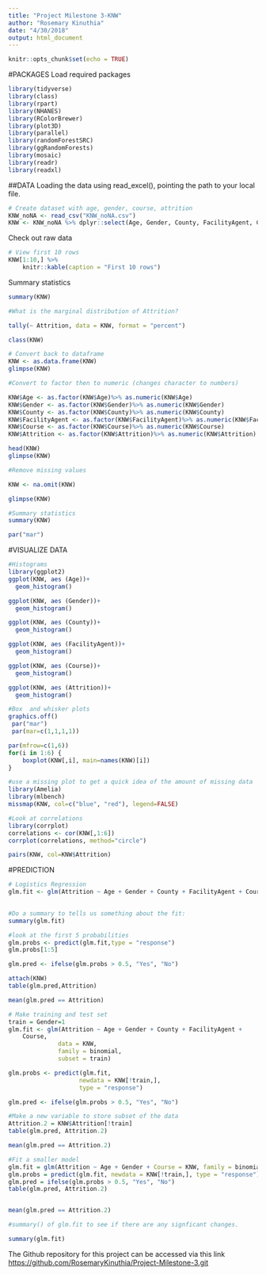 ```yaml
---
title: "Project Milestone 3-KNW"
author: "Rosemary Kinuthia"
date: "4/30/2018"
output: html_document
---
```


```r
knitr::opts_chunk$set(echo = TRUE)
```

#PACKAGES
Load required packages
```r
library(tidyverse)
library(class)
library(rpart)
library(NHANES)
library(RColorBrewer)
library(plot3D)
library(parallel)
library(randomForestSRC)
library(ggRandomForests)
library(mosaic)
library(readr)
library(readxl)

```


##DATA
Loading the data using read_excel(), pointing the path to your local file.
```r

# Create dataset with age, gender, course, attrition
KNW_noNA <- read_csv("KNW_noNA.csv")
KNW <- KNW_noNA %>% dplyr::select(Age, Gender, County, FacilityAgent, Course, Attrition) 

```


Check out raw data
```r

# View first 10 rows
KNW[1:10,] %>%
    knitr::kable(caption = "First 10 rows")

```

Summary statistics
```r

summary(KNW)

```

```r
#What is the marginal distribution of Attrition?

tally(~ Attrition, data = KNW, format = "percent")
```

```r

class(KNW)

```

```r

# Convert back to dataframe
KNW <- as.data.frame(KNW)
glimpse(KNW)
```


```r
#Convert to factor then to numeric (changes character to numbers)

KNW$Age <- as.factor(KNW$Age)%>% as.numeric(KNW$Age)
KNW$Gender <- as.factor(KNW$Gender)%>% as.numeric(KNW$Gender)
KNW$County <- as.factor(KNW$County)%>% as.numeric(KNW$County)
KNW$FacilityAgent <- as.factor(KNW$FacilityAgent)%>% as.numeric(KNW$FacilityAgent)
KNW$Course <- as.factor(KNW$Course)%>% as.numeric(KNW$Course)
KNW$Attrition <- as.factor(KNW$Attrition)%>% as.numeric(KNW$Attrition)

head(KNW)
glimpse(KNW)

```


```r
#Remove missing values

KNW <- na.omit(KNW)

glimpse(KNW)
```


```r
#Summary statistics
summary(KNW)

```

```r
par("mar")
```

#VISUALIZE DATA
```r
#Histograms
library(ggplot2)
ggplot(KNW, aes (Age))+
  geom_histogram()

ggplot(KNW, aes (Gender))+
  geom_histogram()

ggplot(KNW, aes (County))+
  geom_histogram()

ggplot(KNW, aes (FacilityAgent))+
  geom_histogram()

ggplot(KNW, aes (Course))+
  geom_histogram()

ggplot(KNW, aes (Attrition))+
  geom_histogram()
```


```r
#Box  and whisker plots
graphics.off()
 par("mar")
 par(mar=c(1,1,1,1))

par(mfrow=c(1,6))
for(i in 1:6) {
    boxplot(KNW[,i], main=names(KNW)[i])
}
```



```r
#use a missing plot to get a quick idea of the amount of missing data
library(Amelia)
library(mlbench)
missmap(KNW, col=c("blue", "red"), legend=FALSE)
```


```r
#Look at correlations
library(corrplot)
correlations <- cor(KNW[,1:6])
corrplot(correlations, method="circle")
```


```r
pairs(KNW, col=KNW$Attrition)
```

#PREDICTION
```r
# Logistics Regression
glm.fit <- glm(Attrition ~ Age + Gender + County + FacilityAgent + Course, data = KNW)
               
```


```r
#Do a summary to tells us something about the fit:
summary(glm.fit)

```

```r
#look at the first 5 probabilities
glm.probs <- predict(glm.fit,type = "response")
glm.probs[1:5]
```

```r
glm.pred <- ifelse(glm.probs > 0.5, "Yes", "No")
```


```r
attach(KNW)
table(glm.pred,Attrition)

mean(glm.pred == Attrition)
```


```r
# Make training and test set
train = Gender=1
glm.fit <- glm(Attrition ~ Age + Gender + County + FacilityAgent + 
    Course, 
              data = KNW, 
              family = binomial, 
              subset = train)

glm.probs <- predict(glm.fit, 
                    newdata = KNW[!train,], 
                    type = "response")

glm.pred <- ifelse(glm.probs > 0.5, "Yes", "No")
```

```r
#Make a new variable to store subset of the data
Attrition.2 = KNW$Attrition[!train]
table(glm.pred, Attrition.2)

mean(glm.pred == Attrition.2)

```


```r
#Fit a smaller model
glm.fit = glm(Attrition ~ Age + Gender + Course = KNW, family = binomial, subset = train)
glm.probs = predict(glm.fit, newdata = KNW[!train,], type = "response")
glm.pred = ifelse(glm.probs > 0.5, "Yes", "No")
table(glm.pred, Attrition.2)


mean(glm.pred == Attrition.2)
```

```r
#summary() of glm.fit to see if there are any signficant changes.

summary(glm.fit)
```



The Github repository for this project can be accessed via this link [https://github.com/RosemaryKinuthia/Project-Milestone-3.git](https://github.com/RosemaryKinuthia/Project-Milestone-3.git)

























